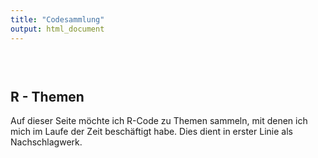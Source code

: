 ```yaml
---
title: "Codesammlung"
output: html_document
---
```


<style type="text/css">
.title {
  display: none;
}

#getting-started img {
  margin-right: 10px;
}

</style>

<div class="row" style="padding-top: 30px;">
<div class="col-sm-6">

# **R - Themen**

Auf dieser Seite möchte ich R-Code zu Themen sammeln, mit denen ich mich im Laufe der Zeit beschäftigt habe. Dies dient in erster Linie als Nachschlagwerk. 



</div>
<div class="col-sm-6">


</a>
</div>
